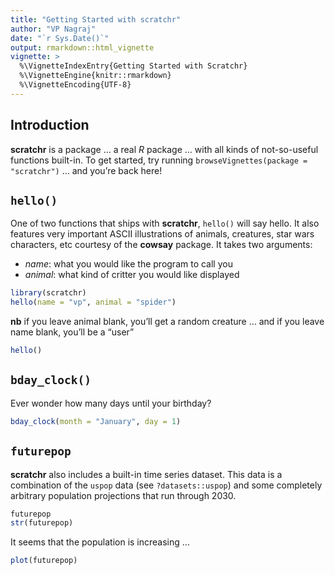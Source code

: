 ```yaml
---
title: "Getting Started with scratchr"
author: "VP Nagraj"
date: "`r Sys.Date()`"
output: rmarkdown::html_vignette
vignette: >
  %\VignetteIndexEntry{Getting Started with Scratchr}
  %\VignetteEngine{knitr::rmarkdown}
  %\VignetteEncoding{UTF-8}
---
```

## Introduction

**scratchr** is a package ... a real *R* package ... with all kinds of not-so-useful functions built-in. To get started, try running `browseVignettes(package = "scratchr")` 
... and you're back here!

## `hello()`

One of two functions that ships with **scratchr**, `hello()` will say hello. It also features very important ASCII illustrations of animals, creatures, star wars characters, etc courtesy of the **cowsay** package. It takes two arguments: 

- *name*: what you would like the program to call you
- *animal*: what kind of critter you would like displayed

```r
library(scratchr)
hello(name = "vp", animal = "spider")
```

**nb** if you leave animal blank, you'll get a random creature ... and if you leave name blank, you'll be a "user"

```r
hello()
```

## `bday_clock()`

Ever wonder how many days until your birthday?

```r
bday_clock(month = "January", day = 1)
```

## `futurepop`

**scratchr** also includes a built-in time series dataset. This data is a combination of the `uspop` data (see `?datasets::uspop`) and some completely arbitrary population projections that run through 2030.

```r
futurepop
str(futurepop)
```

It seems that the population is increasing ...

```r
plot(futurepop)
```


